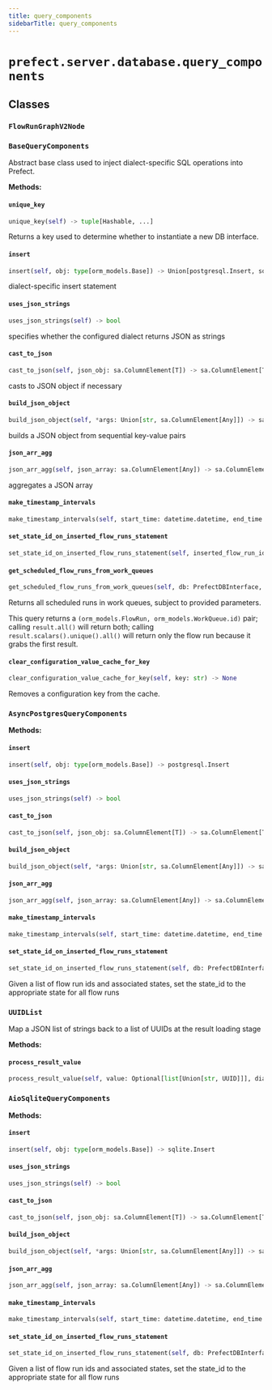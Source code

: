 ```yaml
---
title: query_components
sidebarTitle: query_components
---
```


# `prefect.server.database.query_components`

## Classes

### `FlowRunGraphV2Node`

### `BaseQueryComponents`


Abstract base class used to inject dialect-specific SQL operations into Prefect.


**Methods:**

#### `unique_key`

```python
unique_key(self) -> tuple[Hashable, ...]
```

Returns a key used to determine whether to instantiate a new DB interface.


#### `insert`

```python
insert(self, obj: type[orm_models.Base]) -> Union[postgresql.Insert, sqlite.Insert]
```

dialect-specific insert statement


#### `uses_json_strings`

```python
uses_json_strings(self) -> bool
```

specifies whether the configured dialect returns JSON as strings


#### `cast_to_json`

```python
cast_to_json(self, json_obj: sa.ColumnElement[T]) -> sa.ColumnElement[T]
```

casts to JSON object if necessary


#### `build_json_object`

```python
build_json_object(self, *args: Union[str, sa.ColumnElement[Any]]) -> sa.ColumnElement[Any]
```

builds a JSON object from sequential key-value pairs


#### `json_arr_agg`

```python
json_arr_agg(self, json_array: sa.ColumnElement[Any]) -> sa.ColumnElement[Any]
```

aggregates a JSON array


#### `make_timestamp_intervals`

```python
make_timestamp_intervals(self, start_time: datetime.datetime, end_time: datetime.datetime, interval: datetime.timedelta) -> sa.Select[tuple[datetime.datetime, datetime.datetime]]
```

#### `set_state_id_on_inserted_flow_runs_statement`

```python
set_state_id_on_inserted_flow_runs_statement(self, inserted_flow_run_ids: Sequence[UUID], insert_flow_run_states: Iterable[dict[str, Any]]) -> sa.Update
```

#### `get_scheduled_flow_runs_from_work_queues`

```python
get_scheduled_flow_runs_from_work_queues(self, db: PrefectDBInterface, limit_per_queue: Optional[int] = None, work_queue_ids: Optional[list[UUID]] = None, scheduled_before: Optional[DateTime] = None) -> sa.Select[tuple[orm_models.FlowRun, UUID]]
```

Returns all scheduled runs in work queues, subject to provided parameters.

This query returns a `(orm_models.FlowRun, orm_models.WorkQueue.id)` pair; calling
`result.all()` will return both; calling `result.scalars().unique().all()`
will return only the flow run because it grabs the first result.


#### `clear_configuration_value_cache_for_key`

```python
clear_configuration_value_cache_for_key(self, key: str) -> None
```

Removes a configuration key from the cache.


### `AsyncPostgresQueryComponents`

**Methods:**

#### `insert`

```python
insert(self, obj: type[orm_models.Base]) -> postgresql.Insert
```

#### `uses_json_strings`

```python
uses_json_strings(self) -> bool
```

#### `cast_to_json`

```python
cast_to_json(self, json_obj: sa.ColumnElement[T]) -> sa.ColumnElement[T]
```

#### `build_json_object`

```python
build_json_object(self, *args: Union[str, sa.ColumnElement[Any]]) -> sa.ColumnElement[Any]
```

#### `json_arr_agg`

```python
json_arr_agg(self, json_array: sa.ColumnElement[Any]) -> sa.ColumnElement[Any]
```

#### `make_timestamp_intervals`

```python
make_timestamp_intervals(self, start_time: datetime.datetime, end_time: datetime.datetime, interval: datetime.timedelta) -> sa.Select[tuple[datetime.datetime, datetime.datetime]]
```

#### `set_state_id_on_inserted_flow_runs_statement`

```python
set_state_id_on_inserted_flow_runs_statement(self, db: PrefectDBInterface, inserted_flow_run_ids: Sequence[UUID], insert_flow_run_states: Iterable[dict[str, Any]]) -> sa.Update
```

Given a list of flow run ids and associated states, set the state_id
to the appropriate state for all flow runs


### `UUIDList`


Map a JSON list of strings back to a list of UUIDs at the result loading stage


**Methods:**

#### `process_result_value`

```python
process_result_value(self, value: Optional[list[Union[str, UUID]]], dialect: sa.Dialect) -> Optional[list[UUID]]
```

### `AioSqliteQueryComponents`

**Methods:**

#### `insert`

```python
insert(self, obj: type[orm_models.Base]) -> sqlite.Insert
```

#### `uses_json_strings`

```python
uses_json_strings(self) -> bool
```

#### `cast_to_json`

```python
cast_to_json(self, json_obj: sa.ColumnElement[T]) -> sa.ColumnElement[T]
```

#### `build_json_object`

```python
build_json_object(self, *args: Union[str, sa.ColumnElement[Any]]) -> sa.ColumnElement[Any]
```

#### `json_arr_agg`

```python
json_arr_agg(self, json_array: sa.ColumnElement[Any]) -> sa.ColumnElement[Any]
```

#### `make_timestamp_intervals`

```python
make_timestamp_intervals(self, start_time: datetime.datetime, end_time: datetime.datetime, interval: datetime.timedelta) -> sa.Select[tuple[datetime.datetime, datetime.datetime]]
```

#### `set_state_id_on_inserted_flow_runs_statement`

```python
set_state_id_on_inserted_flow_runs_statement(self, db: PrefectDBInterface, inserted_flow_run_ids: Sequence[UUID], insert_flow_run_states: Iterable[dict[str, Any]]) -> sa.Update
```

Given a list of flow run ids and associated states, set the state_id
to the appropriate state for all flow runs

